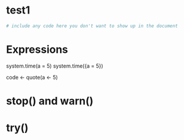# test1

```r
# include any code here you don't want to show up in the document
```


# Expressions

system.time(a = 5)
system.time({a = 5})

code <- quote(a <- 5)

# stop() and warn()

# try()
